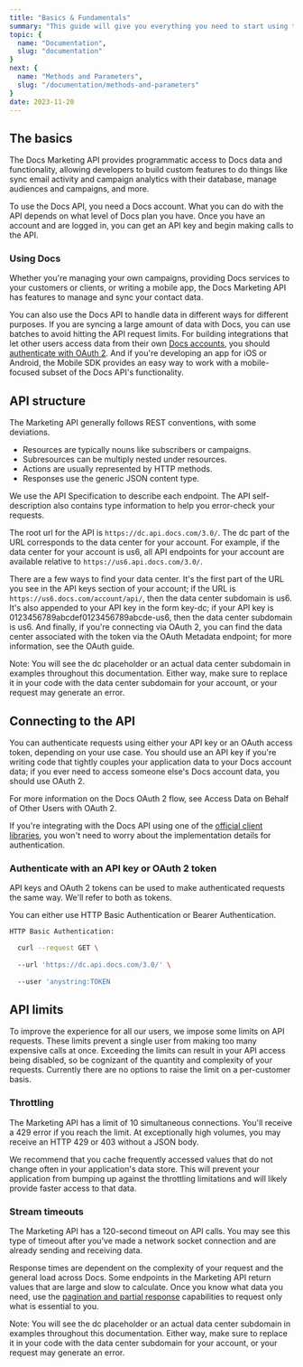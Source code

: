 ```yaml
---
title: "Basics & Fundamentals"
summary: "This guide will give you everything you need to start using the Docs Marketing API to manage audiences, control automation workflows, sync email activity with your database, and more."
topic: {
  name: "Documentation",
  slug: "documentation"
}
next: {
  name: "Methods and Parameters",
  slug: "/documentation/methods-and-parameters"   
}
date: 2023-11-20
---
```


## The basics

The Docs Marketing API provides programmatic access to Docs data and functionality, allowing developers to build custom features to do things like sync email activity and campaign analytics with their database, manage audiences and campaigns, and more.

To use the Docs API, you need a Docs account. What you can do with the API depends on what level of Docs plan you have. Once you have an account and are logged in, you can get an API key and begin making calls to the API.

### Using Docs

Whether you're managing your own campaigns, providing Docs services to your customers or clients, or writing a mobile app, the Docs Marketing API has features to manage and sync your contact data.

You can also use the Docs API to handle data in different ways for different purposes. If you are syncing a large amount of data with Docs, you can use batches to avoid hitting the API request limits. For building integrations that let other users access data from their own [Docs accounts](#0), you should [authenticate with OAuth 2](#0). And if you're developing an app for iOS or Android, the Mobile SDK provides an easy way to work with a mobile-focused subset of the Docs API's functionality.

## API structure

The Marketing API generally follows REST conventions, with some deviations.

* Resources are typically nouns like subscribers or campaigns.
* Subresources can be multiply nested under resources.
* Actions are usually represented by HTTP methods.
* Responses use the generic JSON content type.

We use the API Specification to describe each endpoint. The API self-description also contains type information to help you error-check your requests.

The root url for the API is `https://dc.api.docs.com/3.0/`. The dc part of the URL corresponds to the data center for your account. For example, if the data center for your account is us6, all API endpoints for your account are available relative to `https://us6.api.docs.com/3.0/`.

There are a few ways to find your data center. It's the first part of the URL you see in the API keys section of your account; if the URL is `https://us6.docs.com/account/api/`, then the data center subdomain is us6. It's also appended to your API key in the form key-dc; if your API key is 0123456789abcdef0123456789abcde-us6, then the data center subdomain is us6. And finally, if you're connecting via OAuth 2, you can find the data center associated with the token via the OAuth Metadata endpoint; for more information, see the OAuth guide.

<Banner type="important">Note: You will see the dc placeholder or an actual data center subdomain in examples throughout this documentation. Either way, make sure to replace it in your code with the data center subdomain for your account, or your request may generate an error.</Banner>

## Connecting to the API

You can authenticate requests using either your API key or an OAuth access token, depending on your use case. You should use an API key if you're writing code that tightly couples your application data to your Docs account data; if you ever need to access someone else's Docs account data, you should use OAuth 2.

For more information on the Docs OAuth 2 flow, see Access Data on Behalf of Other Users with OAuth 2.

If you're integrating with the Docs API using one of the [official client libraries](#0), you won't need to worry about the implementation details for authentication.

### Authenticate with an API key or OAuth 2 token

API keys and OAuth 2 tokens can be used to make authenticated requests the same way. We'll refer to both as tokens.

You can either use HTTP Basic Authentication or Bearer Authentication.

```bash
HTTP Basic Authentication:

  curl --request GET \
  
  --url 'https://dc.api.docs.com/3.0/' \
  
  --user 'anystring:TOKEN
```

## API limits

To improve the experience for all our users, we impose some limits on API requests. These limits prevent a single user from making too many expensive calls at once. Exceeding the limits can result in your API access being disabled, so be cognizant of the quantity and complexity of your requests. Currently there are no options to raise the limit on a per-customer basis.

### Throttling

The Marketing API has a limit of 10 simultaneous connections. You'll receive a 429 error if you reach the limit. At exceptionally high volumes, you may receive an HTTP 429 or 403 without a JSON body.

We recommend that you cache frequently accessed values that do not change often in your application's data store. This will prevent your application from bumping up against the throttling limitations and will likely provide faster access to that data.

### Stream timeouts

The Marketing API has a 120-second timeout on API calls. You may see this type of timeout after you've made a network socket connection and are already sending and receiving data.

Response times are dependent on the complexity of your request and the general load across Docs. Some endpoints in the Marketing API return values that are large and slow to calculate. Once you know what data you need, use the [pagination and partial response](#0) capabilities to request only what is essential to you.

<Banner>Note: You will see the dc placeholder or an actual data center subdomain in examples throughout this documentation. Either way, make sure to replace it in your code with the data center subdomain for your account, or your request may generate an error.</Banner>